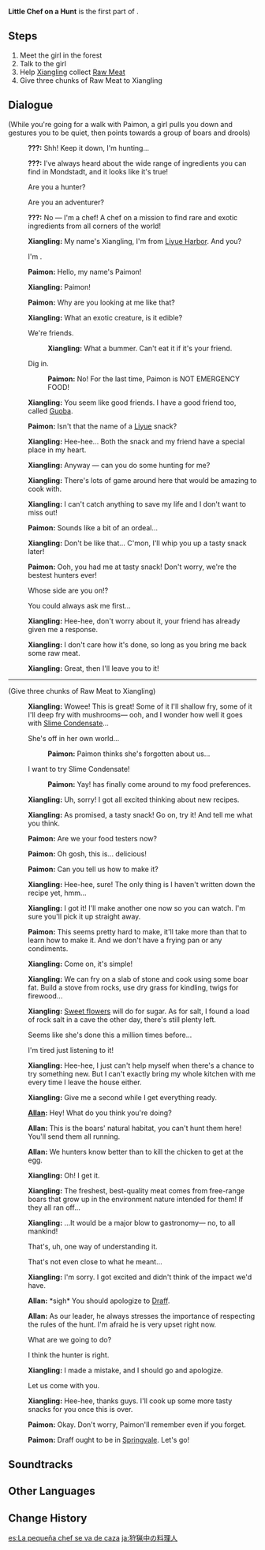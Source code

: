 {{Quest Infobox
|id            = 11000
|image         = Story Quest Xiangling A1 Little Chef on a Hunt.png
|type          = Story
|chapter       = Trulla Chapter
|actNum        = I
|part          = 1
|act           = Mondstadt Gastronomy Trip
|character     = Xiangling
|requirement   = Complete [[Knights of Favonius (Quest)]] and reach [[Adventure Rank]] 13
|startLocation = [[Springvale]], [[Mondstadt]]
|region        = Mondstadt
|area          = Windwail Highland
|subarea       = Springvale
|next          = Cooking Appointment
|rewards       = Adventure EXP*175;Mora*6,000;Adventurer's Experience*3;Fine Enhancement Ore*7
|characters    = Allan;Paimon;Traveler;Xiangling
|voiced        = yes
}}
'''Little Chef on a Hunt''' is the first part of {{Quest|Mondstadt Gastronomy Trip}}.

==Steps==
#Meet the girl in the forest
#Talk to the girl
#Help [[Xiangling]] collect [[Raw Meat]]
#Give three chunks of Raw Meat to Xiangling

==Dialogue==
{{Quest Description|On a clear and sunny day, you go for a walk to [[Springvale]] with [[Paimon]].}}
{{Dialogue Start}}
;(While you're going for a walk with Paimon, a girl pulls you down and gestures you to be quiet, then points towards a group of boars and drools)
:{{A|vo xllq001 3 xiangling 01.ogg}} '''???:''' Shh! Keep it down, I'm hunting...
:{{A|vo xllq001 3 xiangling 02.ogg}} '''???:''' I've always heard about the wide range of ingredients you can find in Mondstadt, and it looks like it's true!
:{{DIcon}} Are you a hunter?
:{{DIcon}} Are you an adventurer?
:{{A|vo xllq001 3 xiangling 03.ogg}} '''???:''' No &mdash; I'm a chef! A chef on a mission to find rare and exotic ingredients from all corners of the world!
:{{A|vo xllq001 3 xiangling 04.ogg}} '''Xiangling:''' My name's Xiangling, I'm from [[Liyue Harbor]]. And you?
:{{DIcon}} I'm {{Traveler}}.
:{{A|vo xllq001 3 paimon 01.ogg}} '''Paimon:''' Hello, my name's Paimon!
:{{A|vo xllq001 3 xiangling 05.ogg}} '''Xiangling:''' Paimon!
:{{A|vo xllq001 3 paimon 02.ogg}} '''Paimon:''' Why are you looking at me like that?
:{{A|vo xllq001 3 xiangling 06.ogg}} '''Xiangling:''' What an exotic creature, is it edible?
:{{DIcon}} We're friends.
::{{A|vo xllq001 3 xiangling 07a.ogg}} '''Xiangling:''' What a bummer. Can't eat it if it's your friend.
:{{DIcon}} Dig in.
::{{A|vo xllq001 3 paimon 03b.ogg}} '''Paimon:''' No! For the last time, Paimon is NOT EMERGENCY FOOD!
:{{A|vo xllq001 3 xiangling 08.ogg}} '''Xiangling:''' You seem like good friends. I have a good friend too, called [[Guoba]].
:{{A|vo xllq001 3 paimon 04.ogg}} '''Paimon:''' Isn't that the name of a [[Liyue]] snack?
:{{A|vo xllq001 3 xiangling 09.ogg}} '''Xiangling:''' Hee-hee... Both the snack and my friend have a special place in my heart.
:{{A|vo xllq001 3 xiangling 10.ogg}} '''Xiangling:''' Anyway &mdash; can you do some hunting for me?
:{{A|vo xllq001 3 xiangling 11.ogg}} '''Xiangling:''' There's lots of game around here that would be amazing to cook with.
:{{A|vo xllq001 3 xiangling 12.ogg}} '''Xiangling:''' I can't catch anything to save my life and I don't want to miss out!
:{{A|vo xllq001 3 paimon 05.ogg}} '''Paimon:''' Sounds like a bit of an ordeal...
:{{A|vo xllq001 3 xiangling 13.ogg}} '''Xiangling:''' Don't be like that... C'mon, I'll whip you up a tasty snack later!
:{{A|vo xllq001 3 paimon 06.ogg}} '''Paimon:''' Ooh, you had me at tasty snack! Don't worry, we're the bestest hunters ever!
:{{DIcon}} Whose side are you on!?
:{{DIcon}} You could always ask me first...
:{{A|vo xllq001 3 xiangling 14.ogg}} '''Xiangling:''' Hee-hee, don't worry about it, your friend has already given me a response.
:{{A|vo xllq001 3 xiangling 15.ogg}} '''Xiangling:''' I don't care how it's done, so long as you bring me back some raw meat.
:{{A|vo xllq001 3 xiangling 16.ogg}} '''Xiangling:''' Great, then I'll leave you to it!

----

;(Give three chunks of Raw Meat to Xiangling)
:{{A|vo xllq001 5 xiangling 01.ogg}} '''Xiangling:''' Wowee! This is great! Some of it I'll shallow fry, some of it I'll deep fry with mushrooms&mdash; ooh, and I wonder how well it goes with [[Slime Condensate]]...
:{{DIcon}} She's off in her own world...
::{{A|vo xllq001 5 paimon 01a.ogg}} '''Paimon:''' Paimon thinks she's forgotten about us...
:{{DIcon}} I want to try Slime Condensate!
::{{A|vo xllq001 5 paimon 01b.ogg}} '''Paimon:''' Yay! {{Traveler}} has finally come around to my food preferences.
:{{A|vo xllq001 5 xiangling 02.ogg}} '''Xiangling:''' Uh, sorry! I got all excited thinking about new recipes.
:{{A|vo xllq001 5 xiangling 03.ogg}} '''Xiangling:''' As promised, a tasty snack! Go on, try it! And tell me what you think.
:{{A|vo xllq001 5 paimon 02.ogg}} '''Paimon:''' Are we your food testers now?
:{{A|vo xllq001 5 paimon 03.ogg}} '''Paimon:''' Oh gosh, this is... delicious!
:{{A|vo xllq001 5 paimon 04.ogg}} '''Paimon:''' Can you tell us how to make it?
:{{A|vo xllq001 5 xiangling 04.ogg}} '''Xiangling:''' Hee-hee, sure! The only thing is I haven't written down the recipe yet, hmm...
:{{A|vo xllq001 5 xiangling 05.ogg}} '''Xiangling:''' I got it! I'll make another one now so you can watch. I'm sure you'll pick it up straight away.
:{{A|vo xllq001 5 paimon 05.ogg}} '''Paimon:''' This seems pretty hard to make, it'll take more than that to learn how to make it. And we don't have a frying pan or any condiments.
:{{A|vo xllq001 5 xiangling 06.ogg}} '''Xiangling:''' Come on, it's simple!
:{{A|vo xllq001 5 xiangling 07.ogg}} '''Xiangling:''' We can fry on a slab of stone and cook using some boar fat. Build a stove from rocks, use dry grass for kindling, twigs for firewood...
:{{A|vo xllq001 5 xiangling 08.ogg}} '''Xiangling:''' [[Sweet Flower|Sweet flowers]] will do for sugar. As for salt, I found a load of rock salt in a cave the other day, there's still plenty left.
:{{DIcon}} Seems like she's done this a million times before...
:{{DIcon}} I'm tired just listening to it!
:{{A|vo xllq001 5 xiangling 09.ogg}} '''Xiangling:''' Hee-hee, I just can't help myself when there's a chance to try something new. But I can't exactly bring my whole kitchen with me every time I leave the house either.
:{{A|vo xllq001 5 xiangling 10.ogg}} '''Xiangling:''' Give me a second while I get everything ready.
:{{A|vo xllq001 5 allan 01.ogg}} '''[[Allan]]:''' Hey! What do you think you're doing?
:{{A|vo xllq001 5 allan 02.ogg}} '''Allan:''' This is the boars' natural habitat, you can't hunt them here! You'll send them all running.
:{{A|vo xllq001 5 allan 03.ogg}} '''Allan:''' We hunters know better than to kill the chicken to get at the egg.
:{{A|vo xllq001 5 xiangling 11.ogg}} '''Xiangling:''' Oh! I get it.
:{{A|vo xllq001 5 xiangling 12.ogg}} '''Xiangling:''' The freshest, best-quality meat comes from free-range boars that grow up in the environment nature intended for them! If they all ran off...
:{{A|vo xllq001 5 xiangling 13.ogg}} '''Xiangling:''' ...It would be a major blow to gastronomy&mdash; no, to all mankind!
:{{DIcon}} That's, uh, one way of understanding it.
:{{DIcon}} That's not even close to what he meant...
:{{A|vo xllq001 5 xiangling 14.ogg}} '''Xiangling:''' I'm sorry. I got excited and didn't think of the impact we'd have.
:{{A|vo xllq001 5 allan 04.ogg}} '''Allan:''' *sigh* You should apologize to [[Draff]].
:{{A|vo xllq001 5 allan 05.ogg}} '''Allan:''' As our leader, he always stresses the importance of respecting the rules of the hunt. I'm afraid he is very upset right now.
:{{DIcon}} What are we going to do?
:{{DIcon}} I think the hunter is right.
:{{A|vo xllq001 5 xiangling 15.ogg}} '''Xiangling:''' I made a mistake, and I should go and apologize.
:{{DIcon}} Let us come with you.
:{{A|vo xllq001 5 xiangling 16.ogg}} '''Xiangling:''' Hee-hee, thanks guys. I'll cook up some more tasty snacks for you once this is over.
:{{A|vo xllq001 5 paimon 06.ogg}} '''Paimon:''' Okay. Don't worry, Paimon'll remember even if you forget.
:{{A|vo xllq001 5 paimon 07.ogg}} '''Paimon:''' Draff ought to be in [[Springvale]]. Let's go!
{{Dialogue End}}

==Soundtracks==
{{Soundtracks by Category Table|type=quest}}

==Other Languages==
{{Other Languages
|en      = Little Chef on a Hunt
|zhs     = 狩猎中的小厨师
|zhs_rm  = Shòuliè Zhōng de Xiǎo-Chúshī
|zht     = 狩獵中的小廚師
|zht_rm  = Shòuliè Zhōng de Xiǎo-Chúshī
|zh_tl   = Little Chef in the Middle of a Hunt
|ja      = 狩猟中の料理人
|ja_rm   = Shuryouchuu no Ryourinin
|ja_tl   = Cook in the Middle of the Hunt
|ko      = 사냥 중인 꼬마 요리사
|ko_rm   = Sa'nyang Jung'in Kkoma Yorisa
|ko_tl   = Little Chef in the Middle of Hunting
|es      = La pequeña chef se va de caza
|es_tl   = The Little Chef Goes to Hunt
|fr      = Petite cuisinière en chasse
|fr_tl   = Little Chef on Hunt
|ru      = Поварёнок на охоте
|ru_tl   = Little Chef on the Hunt
|th      = กุ๊กที่กำลังออกล่า
|th_rm   = 
|th_tl   = 
|vi      = Đầu Bếp Nhỏ Trong Mắt Thợ Săn
|vi_tl   = Little Chef in the Hunter's Eyes
|de      = Köchin auf Jagd
|de_tl   = Cook on a Hunt
|id      = Perburuan Koki Kecil
|id_tl   = Little Chef's Hunt
|pt      = Pequeno Chefe em uma Caçada
|pt_tl   = 
|tr      = Küçük Şef Avda
|tr_tl   = 
|it      = Piccola chef cacciatrice
|it_tl   = 
}}

==Change History==
{{Change History|1.0}}

[[es:La pequeña chef se va de caza]]
[[ja:狩猟中の料理人]]